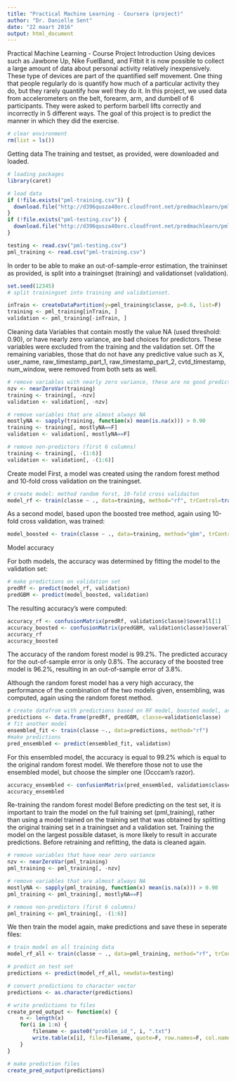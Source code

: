 ```yaml
---
title: "Practical Machine Learning - Coursera (project)"
author: "Dr. Danielle Sent"
date: "22 maart 2016"
output: html_document
---
```


Practical Machine Learning - Course Project
Introduction
Using devices such as Jawbone Up, Nike FuelBand, and Fitbit it is now possible to collect a large amount of data about personal activity relatively inexpensively. These type of devices are part of the quantified self movement. One thing that people regularly do is quantify how much of a particular activity they do, but they rarely quantify how well they do it. In this project, we used data from accelerometers on the belt, forearm, arm, and dumbell of 6 participants. They were asked to perform barbell lifts correctly and incorrectly in 5 different ways. The goal of this project is to predict the manner in which they did the exercise.


```r
# clear environment
rm(list = ls())
```
Getting data
The training and testset, as provided, were downloaded and loaded.

```r
# loading packages
library(caret)

# load data
if (!file.exists("pml-training.csv")) {
  download.file("http://d396qusza40orc.cloudfront.net/predmachlearn/pml-training.csv", destfile = "pml-training.csv")
}
if (!file.exists("pml-testing.csv")) {
  download.file("http://d396qusza40orc.cloudfront.net/predmachlearn/pml-testing.csv", destfile = "pml-testing.csv")
}

testing <- read.csv("pml-testing.csv")
pml_training <- read.csv("pml-training.csv")
```
In order to be able to make an out-of-sample-error estimation, the traininset as provided, is split into a trainingset (training) and validationset (validation).

```r
set.seed(12345)
# split trainingset into training and validationset.

inTrain <- createDataPartition(y=pml_training$classe, p=0.6, list=F)
training <- pml_training[inTrain, ]
validation <- pml_training[-inTrain, ]
```

Cleaning data
Variables that contain mostly the value NA (used threshold: 0.90), or have nearly zero variance, are bad choices for predictors. These variables were excluded from the training and the validation set. Off the remaining variables, those that do not have any predictive value such as X, user_name, raw_timestamp_part_1, raw_timestamp_part_2, cvtd_timestamp, num_window, were removed from both sets as well.

```r
# remove variables with nearly zero variance, these are no good predictors
nzv <- nearZeroVar(training)
training <- training[, -nzv]
validation <- validation[, -nzv]

# remove variables that are almost always NA
mostlyNA <- sapply(training, function(x) mean(is.na(x))) > 0.90
training <- training[, mostlyNA==F]
validation <- validation[, mostlyNA==F]
```


```r
# remove non-predictors (first 6 columns)
training <- training[, -(1:6)]
validation <- validation[, -(1:6)]
```

Create model
First, a model was created using the random forest method and 10-fold cross validation on the trainingset.

```r
# create model: method random forst, 10-fold cross validaiton
model_rf <- train(classe ~ ., data=training, method="rf", trControl=trainControl(method = "cv", number = 10))
```

As a second model, based upon the boosted tree method, again using 10-fold cross validation, was trained:

```r
model_boosted <- train(classe ~ ., data=training, method="gbm", trControl=trainControl(method = "cv", number = 10))
```

Model accuracy

For both models, the accuracy was determined by fitting the model to the validation set:

```r
# make predictions on validation set
predRf <- predict(model_rf, validation)
predGBM <- predict(model_boosted, validation)
```

The resulting accuracy's were computed:
```r
accuracy_rf <- confusionMatrix(predRf, validation$classe)$overall[1]
accuracy_boosted <- confusionMatrix(predGBM, validation$classe)$overall[1]
accuracy_rf
accuracy_boosted
```
The accuracy of the random forest model is 99.2%. The predicted accuracy for the out-of-sample error is only 0.8%. The accuracy of the boosted tree model is 96.2%, resulting in an out-of-sample error of 3.8%.

Although the random forest model has a very high accuracy, the performance of the combination of the two models given, ensembling, was computed, again using the random forest method.

```r
# create datafrom with predictions based on RF model, boosted model, and the true value
predictions <- data.frame(predRf, predGBM, classe=validation$classe)
# fit another model
ensembled_fit <- train(classe ~., data=predictions, method="rf")
#make predictions
pred_ensembled <- predict(ensembled_fit, validation)
```

For this ensembled model, the accuracy is equal to 99.2% which is equal to the original random forest model. We therefore those not to use the ensembled model, but choose the simpler one (Occcam's razor).
```r
accuracy_ensembled <- confusionMatrix(pred_ensembled, validation$classe)$overall[1]
accuracy_ensembled
```

Re-training the random forest model
Before predicting on the test set, it is important to train the model on the full training set (pml_training), rather than using a model trained on the training set that was obtained by splitting the original training set in a trainingset and a validation set. Training the model on the largest possible dataset, is more likely to result in accurate predictions. Before retraining and refitting, the data is cleaned again.
```r
# remove variables that have near zero variance
nzv <- nearZeroVar(pml_training)
pml_training <- pml_training[, -nzv]

# remove variables that are almost always NA
mostlyNA <- sapply(pml_training, function(x) mean(is.na(x))) > 0.90
pml_training <- pml_training[, mostlyNA==F]

# remove non-predictors (first 6 columns)
pml_training <- pml_training[, -(1:6)]
```

We then train the model again, make predictions and save these in seperate files:
```r
# train model on all training data
model_rf_all <- train(classe ~ ., data=pml_training, method="rf", trControl=trainControl(method = "cv", number = 10))

# predict on test set
predictions <- predict(model_rf_all, newdata=testing)

# convert predictions to character vector
predictions <- as.character(predictions)

# write predictions to files
create_pred_output <- function(x) {
    n <- length(x)
    for(i in 1:n) {
        filename <- paste0("problem_id_", i, ".txt")
        write.table(x[i], file=filename, quote=F, row.names=F, col.names=F)
    }
}

# make prediction files
create_pred_output(predictions)
```

